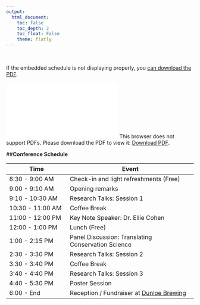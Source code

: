 ```yaml
---
output: 
  html_document:
    toc: false
    toc_depth: 2
    toc_float: False 
    theme: flatly
---
```

<br>

If the embedded schedule is not displaying properly, you [can download the PDF](/pdfs/schedule_BACBS2018.pdf). 

<object data="/pdfs/schedule_BACBS2018.pdf" type="application/pdf" width="800px" height="800px">
    <embed src="/pdfs/schedule_BACBS2018.pdf">
        This browser does not support PDFs. Please download the PDF to view it: <a href="/pdfs/schedule_BACBS2018.pdf">Download PDF</a>.</p>
    </embed>
</object>

##**Conference Schedule**

Time              | Event
----------------- | -----------------------------------
8:30 - 9:00 AM    | Check-in and light refreshments (Free)
9:00 - 9:10 AM    | Opening remarks 
9:10 - 10:30 AM   | Research Talks: Session 1
10:30 - 11:00 AM  | Coffee Break
11:00 - 12:00 PM  | Key Note Speaker: Dr. Ellie Cohen
12:00 - 1:00 PM   | Lunch (Free)
1:00 - 2:15 PM    | Panel Discussion: Translating Conservation Science
2:30 - 3:30 PM    | Research Talks: Session 2
3:30 - 3:40 PM    | Coffee Break
3:40 - 4:40 PM    | Research Talks: Session 3
4:40 - 5:30 PM    | Poster Session
6:00 - End        | Reception / Fundraiser at [Dunloe Brewing](http://www.dunloebrewing.com/)  




